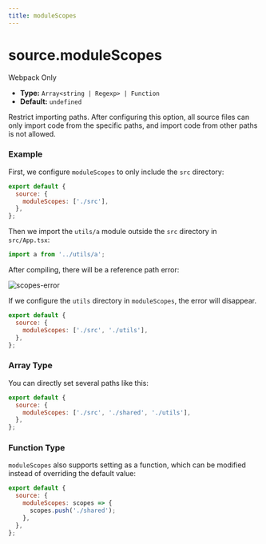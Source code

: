 ```yaml
---
title: moduleScopes
---
```


# source.moduleScopes


<Badge type="danger" >Webpack Only</Badge>

- **Type:** `Array<string | Regexp> | Function`
- **Default:** `undefined`

Restrict importing paths. After configuring this option, all source files can only import code from the specific paths, and import code from other paths is not allowed.

### Example

First, we configure `moduleScopes` to only include the `src` directory:

```js
export default {
  source: {
    moduleScopes: ['./src'],
  },
};
```

Then we import the `utils/a` module outside the `src` directory in `src/App.tsx`:

```js
import a from '../utils/a';
```

After compiling, there will be a reference path error:

![scopes-error](https://lf3-static.bytednsdoc.com/obj/eden-cn/aphqeh7uhohpquloj/modern-js/docs/module-scopes-error.png)

If we configure the `utils` directory in `moduleScopes`, the error will disappear.

```js
export default {
  source: {
    moduleScopes: ['./src', './utils'],
  },
};
```

### Array Type

You can directly set several paths like this:

```js
export default {
  source: {
    moduleScopes: ['./src', './shared', './utils'],
  },
};
```

### Function Type

`moduleScopes` also supports setting as a function, which can be modified instead of overriding the default value:

```js
export default {
  source: {
    moduleScopes: scopes => {
      scopes.push('./shared');
    },
  },
};
```
